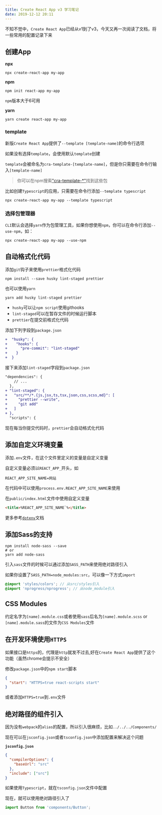 ```yaml
---
title: Create React App v3 学习笔记
date: 2019-12-12 20:11
---
```


不知不觉中，`Create React App`已经从v1到了v3，今天又再一次阅读了文档，将一些常用的配置记录下来

## 创建App

**npx**

```shell
npx create-react-app my-app
```

**npm**

```shell
npm init react-app my-app
```

`npm`版本大于6可用

**yarn**

```shell
yarn create react-app my-app
```

### template

新版`Create React App`提供了`--template [template-name]`的命令行选项

如果没有选择`template`，会使用默认`template`创建

`template`会被命名为`cra-template-[template-name]`，但是你只需要在命令行输入`[template-name]`

> 你可以在npm搜索["cra-template-*"](https://www.npmjs.com/search?q=cra-template-*)找到这些包

 比如创建`Typescript`的应用，只需要在命令行添加`--template typescript`

```shell
npx create-react-app my-app --template typescript
```

###  选择包管理器

`CLI`默认会选择`yarn`作为包管理工具，如果你想使用`npm`，你可以在命令行添加`--use-npm`，如：

```shell
npx create-react-app my-app --use-npm
```

## 自动格式化代码

添加`git`钩子来使用`prettier`格式化代码

```shell
npm install --save husky lint-staged prettier
```

也可以使用`yarn`

```shell
yarn add husky lint-staged prettier
```

- `husky`可以让`npm script`使用githooks
- `lint-staged`可以在暂存文件的时候运行脚本
- `prettier`在提交前格式化代码

添加下列字段到`package.json`

```diff
+  "husky": {
+    "hooks": {
+      "pre-commit": "lint-staged"
+    }
+  }
```

接下来添加`lint-staged`字段到`package.json`

```diff
"dependencies": {
    // ...
  },
+ "lint-staged": {
+   "src/**/*.{js,jsx,ts,tsx,json,css,scss,md}": [
+     "prettier --write",
+     "git add"
+   ]
+ },
  "scripts": {

```

现在每当你提交代码时，`prettier`会自动格式化代码

## 添加自定义环境变量

添加`.env`文件，在这个文件里定义的变量是自定义变量

自定义变量必须以`REACT_APP_`开头，如

```
REACT_APP_SITE_NAME=网站

```

在代码中可以使用`process.env.REACT_APP_SITE_NAME`来使用

在`public/index.html`文件中使用自定义变量

```html
<title>%REACT_APP_SITE_NAME`%</title>

```

更多参考[`dotenv`](https://github.com/motdotla/dotenv)文档

## 添加Sass的支持

```shell
npm install node-sass --save
# or
yarn add node-sass

```

引入`sass`文件的时候可以通过添加`SASS_PATH`来使用绝对路径引入

如果你设置了`SASS_PATH=node_modules:src`，可以像一下方式`import`

```scss
@import 'styles/colors'; // 从src/styles引入
@import 'nprogress/nprogress'; // 从node_module引入

```

## CSS Modules

约定名字为`[name].module.css`或者使用`sass`后名为`[name].module.scss` or `[name].module.sass`的文件为`CSS Modules`文件

## 在开发环境使用`HTTPS`

如果接口是`https`的，代理是`http`就发不过去,好在`Create React App`提供了这个功能（虽然chrome会提示不安全）

修改`package.json`中的`npm start`脚本

```json
{
  "start": "HTTPS=true react-scripts start"
}
```

或者添加`HTTPS=true`到`.env`文件

## 绝对路径的组件引入

因为没有`webpack`的`alias`的配置，所以引入很麻烦，比如`../../../Components/`

现在可以在`jsconfig.json`或者`tsconfig.json`中添加配置来解决这个问题

**`jsconfig.json`**

```json
{
  "compilerOptions": {
    "baseUrl": "src"
  },
  "include": ["src"]
}

```

如果使用`Typescript`，就在`tsconfig.json`文件中配置

现在，就可以使用绝对路径引入了

```jsx
import Button from 'components/Button';

```



